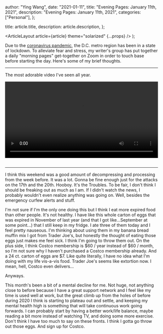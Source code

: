 
  author: "Ying Wang",
  date: "2021-01-11",
  title: "Evening Pages: January 11th, 2021",
  description: "Evening Pages: January 11th, 2021",
  categories: ["Personal"],
};

  title: article.title,
  description: article.description,
};

  <ArticleLayout article={article} theme="solarized" {...props} />
);

Due to the [coronavirus
pandemic](https://en.wikipedia.org/wiki/2019-20_coronavirus_pandemic), the D.C.
metro region has been in a state of lockdown. To alleviate fear and stress, my
writer's group has put together a daily "morning pages" get-together on Zoom in
order to touch base before starting the day. Here's some of my brief thoughts.

---

The most adorable video I've seen all year.

<!-- https://stackoverflow.com/a/26276254 -->

<video style="width: 100%; width: -moz-available; width: -webkit-fill-available; width: fill-available; max-width: 100%;" controls>
    <source src="/video/posts/2021/01/11/evening_pages.mp4" type="video/mp4">
    Your browser does not support HTML5 video.
</video>
<br/>
<br/>

---

I think this weekend was a good amount of decompressing and processing from the
week before. It was a lot. Gonna be fine enough just for the attacks on the 17th
and the 20th. Hooboy. It's the Troubles. To be fair, I don't think I should be
freaking out as much as I am. If I didn't watch the news, I probably wouldn't
even realize anything was going on. Well, besides the emergency curfew alerts
and stuff.

I'm not sure if I'm the only one doing this but I think I eat more expired food
than other people. It's not healthy. I have like this whole carton of eggs that
was expired in November of last year (and that I got like...September at some
point...) that I still keep in my fridge. I ate three of them today and I feel
pretty nauseous. I'm thinking about using them in my banana bread muffin mix I
got from Trader Joe's, but honestly the thought of eating those eggs just makes
me feel sick. I think I'm going to throw them out. On the plus side, I think
Costco membership is $60 / year instead of $60 / month, so I'm not sure why I
haven't purchased a Costco membership already. And a 24 ct. carton of eggs are
$7. Like quite literally, I have no idea what I'm doing with my life vis-a-vis
food. Trader Joe's seems like extortion now. I mean, hell, Costco even
delivers...

Anyways.

This month's been a bit of a mental decline for me. Not huge, not anything close
to before because I have a great support network and I feel like my time is used
well at work, but the great climb up from the holes of before during 2020 I
think is starting to plateau out and settle, and keeping my mental health high
is something that will take continuous work going forwards. I can probably start
by having a better work/life balance, maybe reading a bit more instead of
watching TV, and doing some more exercise. Don't think I have too much to say on
these fronts. I think I gotta go throw out those eggs. And sign up for Costco.
